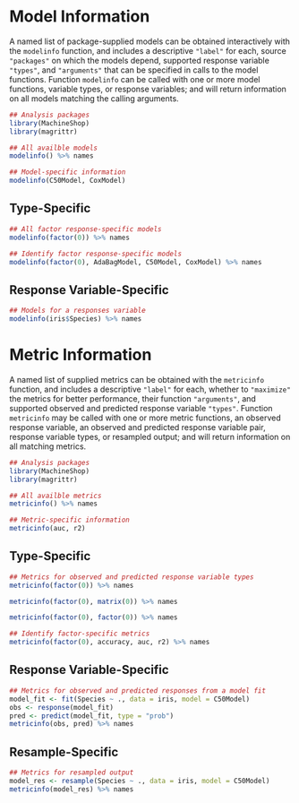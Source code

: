 # Model Information

A named list of package-supplied models can be obtained interactively with the `modelinfo` function, and includes a descriptive `"label"` for each, source `"packages"` on which the models depend, supported response variable `"types"`, and `"arguments"` that can be specified in calls to the model functions.  Function `modelinfo` can be called with one or more model functions, variable types, or response variables; and will return information on all models matching the calling arguments.

```r
## Analysis packages
library(MachineShop)
library(magrittr)

## All availble models
modelinfo() %>% names

## Model-specific information
modelinfo(C50Model, CoxModel)
```


## Type-Specific

```r
## All factor response-specific models
modelinfo(factor(0)) %>% names

## Identify factor response-specific models
modelinfo(factor(0), AdaBagModel, C50Model, CoxModel) %>% names
```


## Response Variable-Specific

```r
## Models for a responses variable
modelinfo(iris$Species) %>% names
```


# Metric Information

A named list of supplied metrics can be obtained with the `metricinfo` function, and includes a descriptive `"label"` for each, whether to `"maximize"` the metrics for better performance, their function `"arguments"`, and supported observed and predicted response variable `"types"`.  Function `metricinfo` may be called with one or more metric functions, an observed response variable, an observed and predicted response variable pair, response variable types, or resampled output; and will return information on all matching metrics.

```r
## Analysis packages
library(MachineShop)
library(magrittr)

## All availble metrics
metricinfo() %>% names

## Metric-specific information
metricinfo(auc, r2)
```


## Type-Specific

```r
## Metrics for observed and predicted response variable types
metricinfo(factor(0)) %>% names

metricinfo(factor(0), matrix(0)) %>% names

metricinfo(factor(0), factor(0)) %>% names

## Identify factor-specific metrics
metricinfo(factor(0), accuracy, auc, r2) %>% names
```


## Response Variable-Specific

```r
## Metrics for observed and predicted responses from a model fit
model_fit <- fit(Species ~ ., data = iris, model = C50Model)
obs <- response(model_fit)
pred <- predict(model_fit, type = "prob")
metricinfo(obs, pred) %>% names
```


## Resample-Specific

```r
## Metrics for resampled output
model_res <- resample(Species ~ ., data = iris, model = C50Model)
metricinfo(model_res) %>% names
```
